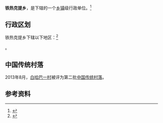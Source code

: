 {{中国乡级行政区|65/43/24/204/000}}

'''铁热克提乡'''，是{{PRC admin/fullname|65/43/24/204/000|3}}下辖的一个[[乡镇|乡镇]]级行政单位。<ref>{{PRC admin/ref sgc|{{PRC admin/parent|65/43/24/204/000}}}}</ref>

== 行政区划 ==

铁热克提乡下辖以下地区：<ref>{{PRC admin/ref sgc|65/43/24/204/000}}</ref>

{{PRC admin/children|65/43/24/204/000}}。

==中国传统村落==
2013年8月，[[白哈巴一村|白哈巴一村]]被评为第二批[[中国传统村落|中国传统村落]]。

== 参考资料 ==

{{reflist}}

{{行政区划小作品}}
{{PRC admin/navcat|65/43/24/204/000}}